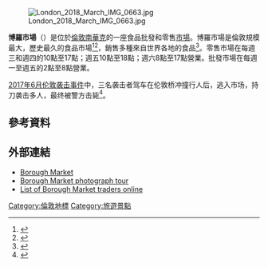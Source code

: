 {{coord|51|30|17.67|N|0|5|27.92|W|display=title}}
[[File:London_2018_March_IMG_0663.jpg|thumb]]

'''博羅市場'''（{{lang-en|Borough Market}}）是位於[[倫敦|倫敦]][[南華克倫敦自治市|南華克]]的一座食品批發和零售[[市場|市場]]。博羅市場是倫敦規模最大，歷史最久的食品市場<ref>{{cite web|url=http://www.visitlondon.com/attractions/shopping/markets/food-markets|title=Food markets in London|work=Visitlondon.com|date=|accessdate=2012-09-06|archive-date=2012-06-01|archive-url=https://web.archive.org/web/20120601022622/http://www.visitlondon.com/attractions/shopping/markets/food-markets|dead-url=no}}</ref><ref>{{cite web|first=Lina|last=Goldberg|url=http://travel.cnn.com/explorations/shop/worlds-best-fresh-markets-316265|title=10 of the world's best fresh markets|work=CNN Travel|date=24 February 2013|accessdate=24 February 2013|archive-date=2016-06-03|archive-url=https://web.archive.org/web/20160603082326/http://travel.cnn.com/explorations/shop/worlds-best-fresh-markets-316265/|dead-url=no}}</ref>，銷售多種來自世界各地的食品<ref name=bmti>{{cite web |url=http://www.london-traveltips.com/borough-market.htm |title=Borough Market Tourist Info |publisher=London-traveltips.com |date=2011-12-07 |accessdate=2012-09-06 |deadurl=yes |archiveurl=https://web.archive.org/web/20120627014140/http://www.london-traveltips.com/borough-market.htm |archivedate=2012-06-27 }}</ref>。零售市場在每週三和週四的10點至17點；週五10點至18點；週六8點至17點營業。批發市場在每週一至週五的2點至8點營業。

[[2017年6月伦敦袭击事件|2017年6月伦敦袭击事件]]中，三名袭击者驾车在伦敦桥冲撞行人后，逃入市场，持刀袭击多人，最终被警方击毙<ref name="bbclive">{{cite web|title=BBC News Live|url=http://www.bbc.co.uk/news/live/uk-40147014|accessdate=3 June 2017|archive-date=2017-06-26|archive-url=https://web.archive.org/web/20170626122536/http://www.bbc.co.uk/news/live/uk-40147014|dead-url=no}}</ref>。

==參考資料==
{{reflist}}
==外部連結==
{{commons category|Borough Market}}
* [http://www.boroughmarket.org.uk/ Borough Market] {{Wayback|url=http://www.boroughmarket.org.uk/ |date=20210204202204 }}
* [https://web.archive.org/web/20060521095525/http://studenttravel.about.com/od/ukphotos/ig/London-Market---Borough-Market/index.htm Borough Market photograph tour]
* [https://web.archive.org/web/20130604004754/http://www.marketquarter.com/pages/definitive-guide-to-borough-market-stalls-online List of Borough Market traders online]
{{倫敦地標}}
[[Category:倫敦地標|Category:倫敦地標]]
[[Category:旅遊景點|Category:旅遊景點]]